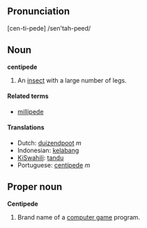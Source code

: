 ==Pronunciation==
[cen-ti-pede] /sen'tah-peed/

==Noun==
'''centipede'''
#An [[insect]] with a large number of legs.  

====Related terms====
*[[millipede]]

====Translations====
*Dutch: [[duizendpoot]] ''m''
*Indonesian: [[kelabang]]
*[[KiSwahili]]: [[tandu]]
*Portuguese: [[centípede]] ''m''

== Proper noun ==
'''Centipede'''
#Brand name of a [[computer game]] program.
